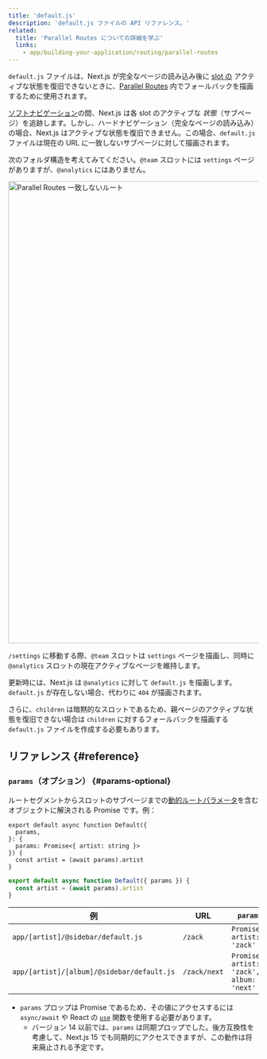 ```yaml
---
title: 'default.js'
description: 'default.js ファイルの API リファレンス。'
related:
  title: 'Parallel Routes についての詳細を学ぶ'
  links:
    - app/building-your-application/routing/parallel-routes
---
```


`default.js` ファイルは、Next.js が完全なページの読み込み後に [slot の](/docs/app/building-your-application/routing/parallel-routes#slots) アクティブな状態を復旧できないときに、[Parallel Routes](/docs/app/building-your-application/routing/parallel-routes) 内でフォールバックを描画するために使用されます。

[ソフトナビゲーション](/docs/app/building-your-application/routing/linking-and-navigating#5-soft-navigation)の間、Next.js は各 slot のアクティブな _状態_（サブページ）を追跡します。しかし、ハードナビゲーション（完全なページの読み込み）の場合、Next.js はアクティブな状態を復旧できません。この場合、`default.js` ファイルは現在の URL に一致しないサブページに対して描画されます。

次のフォルダ構造を考えてみてください。`@team` スロットには `settings` ページがありますが、`@analytics` にはありません。

<Image
  alt="Parallel Routes 一致しないルート"
  srcLight="/docs/light/parallel-routes-unmatched-routes.png"
  srcDark="/docs/dark/parallel-routes-unmatched-routes.png"
  width="1600"
  height="930"
/>

`/settings` に移動する際、`@team` スロットは `settings` ページを描画し、同時に `@analytics` スロットの現在アクティブなページを維持します。

更新時には、Next.js は `@analytics` に対して `default.js` を描画します。`default.js` が存在しない場合、代わりに `404` が描画されます。

さらに、`children` は暗黙的なスロットであるため、親ページのアクティブな状態を復旧できない場合は `children` に対するフォールバックを描画する `default.js` ファイルを作成する必要もあります。

## リファレンス {#reference}

### `params`（オプション） {#params-optional}

ルートセグメントからスロットのサブページまでの[動的ルートパラメータ](/docs/app/building-your-application/routing/dynamic-routes)を含むオブジェクトに解決される Promise です。例：

<Tabs>
<TabItem value="tsx" label="TypeScript">

```tsx title="app/[artist]/@sidebar/default.js" switcher
export default async function Default({
  params,
}: {
  params: Promise<{ artist: string }>
}) {
  const artist = (await params).artist
}
```

</TabItem>
<TabItem value="jsx" label="JavaScript">

```jsx title="app/[artist]/@sidebar/default.js" switcher
export default async function Default({ params }) {
  const artist = (await params).artist
}
```

</TabItem>
</Tabs>

| 例                                         | URL          | `params`                                     |
| ------------------------------------------ | ------------ | -------------------------------------------- |
| `app/[artist]/@sidebar/default.js`         | `/zack`      | `Promise<{ artist: 'zack' }>`                |
| `app/[artist]/[album]/@sidebar/default.js` | `/zack/next` | `Promise<{ artist: 'zack', album: 'next' }>` |

- `params` プロップは Promise であるため、その値にアクセスするには `async/await` や React の [`use`](https://react.dev/reference/react/use) 関数を使用する必要があります。
  - バージョン 14 以前では、`params` は同期プロップでした。後方互換性を考慮して、Next.js 15 でも同期的にアクセスできますが、この動作は将来廃止される予定です。
